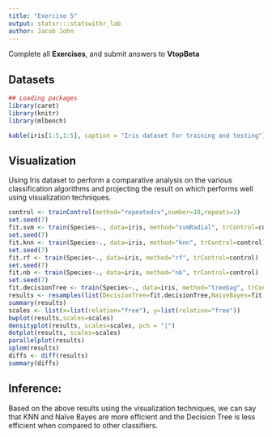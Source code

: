 ```yaml
---
title: "Exercise 5"
output: statsr:::statswithr_lab
author: Jacob John
---
```


<div id="instructions">
Complete all **Exercises**, and submit answers to **VtopBeta**
</div>

## Datasets

```r
## Loading packages
library(caret)
library(knitr)
library(mlbench)
```

```r
kable(iris[1:5,1:5], caption = "Iris dataset for training and testing")

```

## Visualization

Using Iris dataset to perform a comparative analysis on the various classification algorithms and projecting the result on which performs well using visualization techniques.

```r
control <- trainControl(method="repeatedcv",number=10,repeats=3)
set.seed(7)
fit.svm <- train(Species~., data=iris, method="svmRadial", trControl=control)
set.seed(7)
fit.knn <- train(Species~., data=iris, method="knn", trControl=control)
set.seed(7)
fit.rf <- train(Species~., data=iris, method="rf", trControl=control)
set.seed(7)
fit.nb <- train(Species~., data=iris, method="nb", trControl=control)
set.seed(7)
fit.decisionTree <- train(Species~., data=iris, method="treebag", trControl=control)
results <- resamples(list(DecisionTree=fit.decisionTree,NaiveBayes=fit.nb, SVM=fit.svm, KNN=fit.knn, RF=fit.rf))
summary(results)
scales <- list(x=list(relation="free"), y=list(relation="free"))
bwplot(results,scales=scales)
densityplot(results, scales=scales, pch = "|")
dotplot(results, scales=scales)
parallelplot(results)
splom(results)
diffs <- diff(results)
summary(diffs)
```

## Inference:
Based on the above results using the visualization techniques, we can say that KNN and Naïve Bayes are more efficient  and the Decision Tree is less efficient when compared to other classifiers.

